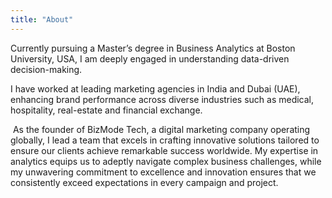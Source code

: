 ```yaml
---
title: "About"
---
```


Currently pursuing a Master's degree in Business Analytics at Boston University, USA, I am deeply engaged in understanding data-driven decision-making. 
 

I have worked at leading marketing agencies in India and Dubai (UAE), enhancing brand performance across diverse industries such as medical, hospitality, real-estate and financial exchange.

​
As the founder of BizMode Tech, a digital marketing company operating globally, I lead a team that excels in crafting innovative solutions tailored to ensure our clients achieve remarkable success worldwide. My expertise in analytics equips us to adeptly navigate complex business challenges, while my unwavering commitment to excellence and innovation ensures that we consistently exceed expectations in every campaign and project.

